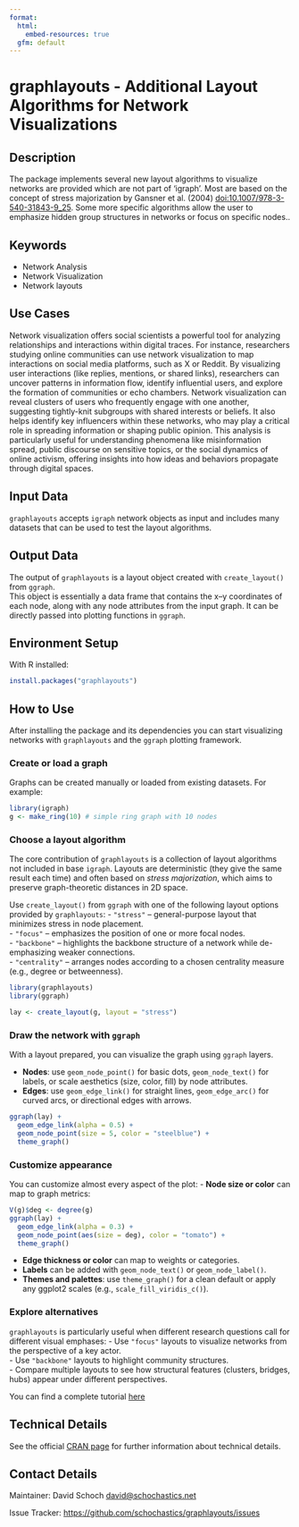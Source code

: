 ```yaml
---
format:
  html:
    embed-resources: true
  gfm: default
---
```


# graphlayouts - Additional Layout Algorithms for Network Visualizations
<!--
General specifications:
- This specification of the Methods Hub friendly README often uses the word 'should' to indicate the usual case. If you feel you need to do it differently, add a comment to argue for your case when you submit your method.
- A Methods Hub friendly README should contain all sections below that are not marked as optional, and can contain more sections.
- A Methods Hub friendly README should contain as few technical terms as possible and explain (or link to an explanation of) all used technical terms.
- A Methods Hub friendly README should link to all code files that it mentions using the [text](URL relative to this file) format. The relative URL (i.e., no "https://github.com") is neccessary for proper versioning in Methods Hub.
- A Methods Hub friendly README should contain an explanation (in the text) and an alternative for each image it contains (e.g., data models, pipeline, schema structure). Format: ![alternative text that describes what is visible in the image](URL relative to this file).
- A Methods Hub friendly README should link to authoritative sources rather than containing a copy of the information (e.g., documentation).
- A Methods Hub friendly README should use a uniform citation style for all references, for example APA7 https://apastyle.apa.org/style-grammar-guidelines/references/examples

Title:
1. The title must be the README's only first-level heading (line starting with a single '#').
2. The title should make the method's purpose clear.
3. The title (line 1 of this file) must be changed by you, but all other headings should be kept as they are.
4. The title must be appropriate (not harmful, derogatory, etc.).

Section templates:
The README template comes with text templates for each section (after each comment) that can be used, customized or removed as desired.
-->

## Description
<!--
1. Provide a brief and exact description of the method clearly mentioning its purpose i.e., what the method does or aims to achieve in abstract terms (avoiding technical details).
2. The focus should be on explaining the method in a way that helps users with different levels of expertise understand what it does, without going into technical details. It should clearly describe what inputs are needed and what outputs can be expected.
3. Briefly explain the input and output of the method and its note worthy features.
4. Provide link(s) to related papers from the social science domain using the method or similar methods for solving social science research questions. 
5. In a separate paragraph, highlight the reproducibility aspect of the method providing details or references to the resources used by the method, the data used in building the pre-trained modules etc.
6. It should also discuss the decisions and parameters controlling the behavior of the method.
-->

The package implements several new layout algorithms to visualize networks are provided which are not part of 'igraph'. 
Most are based on the concept of stress majorization by Gansner et al. (2004) <doi:10.1007/978-3-540-31843-9_25>. 
Some more specific algorithms allow the user to emphasize hidden group structures in networks or focus on specific nodes..

## Keywords

<!-- EDITME -->

* Network Analysis
* Network Visualization
* Network layouts

## Use Cases
<!--
1. The use cases section should contain a list of use cases relevant to the social sciences.
2. Each use case should start with a description of a task and then detail how one can use the method to assist in the task.
3. Each use case may list publications in which the use case occurs (e.g., in APA7 style, https://apastyle.apa.org/style-grammar-guidelines/references/examples).
-->

Network visualization offers social scientists a powerful tool for analyzing relationships and interactions within digital traces. For instance, researchers studying online communities can use network visualization to map interactions on social media platforms, such as X or Reddit. By visualizing user interactions (like replies, mentions, or shared links), researchers can uncover patterns in information flow, identify influential users, and explore the formation of communities or echo chambers. Network visualization can reveal clusters of users who frequently engage with one another, suggesting tightly-knit subgroups with shared interests or beliefs. It also helps identify key influencers within these networks, who may play a critical role in spreading information or shaping public opinion. This analysis is particularly useful for understanding phenomena like misinformation spread, public discourse on sensitive topics, or the social dynamics of online activism, offering insights into how ideas and behaviors propagate through digital spaces.

## Input Data
<!--
1. The input data section should illustrate the input data format by showing a (possibly abbreviated) example item and explaining (or linking to an explanation of) the data fields.
2. The input data section should specify which parts of the input data are optional and what effect it has to not provide these.
3. The input data section should link to a small example input file in the same repository that can be used to test the method (this test should be described in the section "How to Use").
-->

`graphlayouts` accepts `igraph` network objects as input and includes many datasets that can be used to test the layout algorithms.

## Output Data
<!--
1. The output data section should illustrate the output data format by showing a (possibly abbreviated) example item and explaining (or linking to an explanation of) the data fields.
2. The output data section should link to a small example output file in the same repository that can be re-created (as far as the method is non-random) from the input data (as described in the section "How to Use").
-->

The output of `graphlayouts` is a layout object created with `create_layout()` from `ggraph`.  
This object is essentially a data frame that contains the x–y coordinates of each node, along with any node attributes from the input graph. It can be directly passed into plotting functions in `ggraph`.

## Environment Setup
<!--
1. The environment setup section should list all requirements and provide all further steps to prepare an environment for running the method (installing requirements, downloading files, creating directoriees, etc.).
2. The environment setup section should recommend to use a virtual environment or similar if the programming language supports one.
-->

With R installed:

```r
install.packages("graphlayouts")
```

## How to Use
<!--
1. The how to use section should provide the list of steps that are necessary to produce the example output file (see section Output Data) after having set up the environment (see section Environment Setup).
2. The how to use section should explain how to customize the steps to one's own needs, usually through configuration files or command line parameters, or refer to the appropriate open documentation.
-->

After installing the package and its dependencies you can start visualizing networks with `graphlayouts` and the `ggraph` plotting framework.  

### Create or load a graph
Graphs can be created manually or loaded from existing datasets. For example:  

```r
library(igraph)
g <- make_ring(10) # simple ring graph with 10 nodes
```

### Choose a layout algorithm
The core contribution of `graphlayouts` is a collection of layout algorithms not included in base `igraph`. Layouts are deterministic (they give the same result each time) and often based on *stress majorization*, which aims to preserve graph-theoretic distances in 2D space.  

Use `create_layout()` from `ggraph` with one of the following layout options provided by `graphlayouts`:
- `"stress"` – general-purpose layout that minimizes stress in node placement.  
- `"focus"` – emphasizes the position of one or more focal nodes.  
- `"backbone"` – highlights the backbone structure of a network while de-emphasizing weaker connections.  
- `"centrality"` – arranges nodes according to a chosen centrality measure (e.g., degree or betweenness).  

```r
library(graphlayouts)
library(ggraph)

lay <- create_layout(g, layout = "stress")
```

### Draw the network with `ggraph`
With a layout prepared, you can visualize the graph using `ggraph` layers.  

- **Nodes**: use `geom_node_point()` for basic dots, `geom_node_text()` for labels, or scale aesthetics (size, color, fill) by node attributes.  
- **Edges**: use `geom_edge_link()` for straight lines, `geom_edge_arc()` for curved arcs, or directional edges with arrows.  

```r
ggraph(lay) +
  geom_edge_link(alpha = 0.5) +
  geom_node_point(size = 5, color = "steelblue") +
  theme_graph()
```

### Customize appearance
You can customize almost every aspect of the plot:
- **Node size or color** can map to graph metrics:  

```r
V(g)$deg <- degree(g)
ggraph(lay) +
  geom_edge_link(alpha = 0.3) +
  geom_node_point(aes(size = deg), color = "tomato") +
  theme_graph()
```

- **Edge thickness or color** can map to weights or categories.  
- **Labels** can be added with `geom_node_text()` or `geom_node_label()`.  
- **Themes and palettes**: use `theme_graph()` for a clean default or apply any ggplot2 scales (e.g., `scale_fill_viridis_c()`).  

### Explore alternatives
`graphlayouts` is particularly useful when different research questions call for different visual emphases:
- Use `"focus"` layouts to visualize networks from the perspective of a key actor.  
- Use `"backbone"` layouts to highlight community structures.  
- Compare multiple layouts to see how structural features (clusters, bridges, hubs) appear under different perspectives. 


You can find a complete tutorial [here](https://methodshub.gesis.org/library/tutorials/network-visualizations-in-r/)

## Technical Details
<!--
1. The technical details section should proview a process overview, linking to key source code files at every step of the process.
2. In case a publication provides the details mentioned below, the technical details section should link to this publication using a sentence like "See the [publication](url-of-publication-best-using-doi) for ...". In this case, the mentioned technical details can be omitted from the section.
3. The technical details section should list all information needed to reproduce the method, including employed other methods and selected parameters.
4. The input data section should link to external data it uses, preferably using a DOI to a dataset page or to API documentation.
5. The technical details section should mention how other methods and their parameters were selected and which alternatives were tried.
6. The technical details section should for employed machine learning models mention on what kind of data they were trained.
-->

See the official [CRAN page](https://doi.org/10.32614/CRAN.package.graphlayouts) for further information about technical details.

<!--## References -->
<!--
1. The references section is optional, especially if they are cited in a publication that explains the technical details (see section Technical Details).
2. The references section should provide references of publications related to this method (e.g., in APA7 style, https://apastyle.apa.org/style-grammar-guidelines/references/examples).
-->

<!-- ## Acknowledgements -->
<!--
1. The acknowledgments section is optional.
2. The acknowledgments section should list expressions of gratitude to people or organizations who contributed, supported or guided.
-->

<!-- ## Disclaimer-->
<!--
1. The disclaimer section is optional.
2. The disclaimer section should list disclaimers, legal notices, or usage restrictions for the method.
-->

## Contact Details
<!-- 
1. The contact details section should specify whom to contact for questions or contributions and how (can be separate entitites; for example email addresses or links to the GitHub issue board).
-->

Maintainer: David Schoch <david@schochastics.net>

Issue Tracker: [https://github.com/schochastics/graphlayouts/issues](https://github.com/schochastics/graphlayouts/issues)

